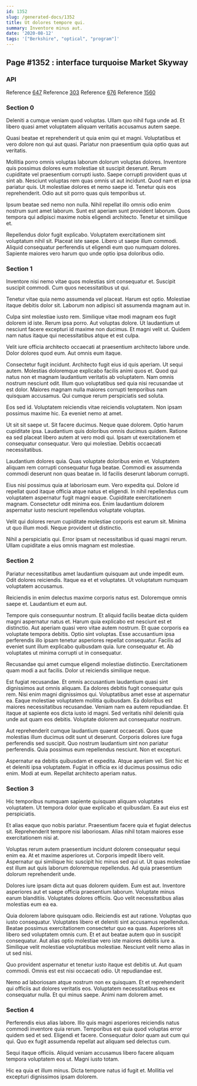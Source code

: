 ```yaml
---
id: 1352
slug: /generated-docs/1352
title: Ut dolores tempore qui.
summary: Inventore minus aut.
date: '2020-08-12'
tags: '["Berkshire", "optical", "program"]'
---
```


## Page #1352 : interface turquoise Market Skyway
### API



Reference [647](/647)
Reference [303](/303)
Reference [676](/676)
Reference [1560](/1560)


### Section 0
Deleniti a cumque veniam quod voluptas. Ullam quo nihil fuga unde ad. Et libero quasi amet voluptatem aliquam veritatis accusamus autem saepe.
 Quasi beatae et reprehenderit ut quia enim qui et magni. Voluptatibus et vero dolore non qui aut quasi. Pariatur non praesentium quia optio quas aut veritatis.
 Mollitia porro omnis voluptas laborum dolorum voluptas dolores. Inventore quis possimus dolores eum molestiae sit suscipit deserunt. Rerum cupiditate vel praesentium corrupti iusto. Saepe corrupti provident quas ut sint ab.
Nesciunt voluptas rem quas omnis ut aut incidunt. Quod nam et ipsa pariatur quis. Ut molestiae dolores et nemo saepe id. Tenetur quis eos reprehenderit. Odio aut sit porro quas quis temporibus ut.
 Ipsum beatae sed nemo non nulla. Nihil repellat illo omnis odio enim nostrum sunt amet laborum. Sunt est aperiam sunt provident laborum. Quos tempora qui adipisci maxime nobis eligendi architecto. Tenetur et similique et.
 Repellendus dolor fugit explicabo. Voluptatem exercitationem sint voluptatum nihil sit. Placeat iste saepe. Libero ut saepe illum commodi. Aliquid consequatur perferendis ut eligendi eum quo numquam dolores. Sapiente maiores vero harum quo unde optio ipsa doloribus odio.
### Section 1
Inventore nisi nemo vitae quos molestias sint consequatur et. Suscipit suscipit commodi. Cum quos necessitatibus ut qui.
 Tenetur vitae quia nemo assumenda vel placeat. Harum est optio. Molestiae itaque debitis dolor sit. Laborum non adipisci sit assumenda magnam aut in.
 Culpa sint molestiae iusto rem. Similique vitae modi magnam eos fugit dolorem id iste. Rerum ipsa porro.
Aut voluptas dolore. Ut laudantium ut nesciunt facere excepturi id maxime non ducimus. Et magni velit ut. Quidem nam natus itaque qui necessitatibus atque et est culpa.
 Velit iure officia architecto occaecati at praesentium architecto labore unde. Dolor dolores quod eum. Aut omnis eum itaque.
 Consectetur fugit incidunt. Architecto fugit eius id quis aperiam. Ut sequi autem. Molestias doloremque explicabo facilis animi quos et. Quod qui natus non et magnam laudantium veritatis ab voluptatem. Nam omnis nostrum nesciunt odit.
Illum quo voluptatibus sed quia nisi recusandae ut est dolor. Maiores magnam nulla maiores corrupti temporibus nam quisquam accusamus. Qui cumque rerum perspiciatis sed soluta.
 Eos sed id. Voluptatem reiciendis vitae reiciendis voluptatem. Non ipsam possimus maxime hic. Ea eveniet nemo at amet.
 Ut sit sit saepe ut. Sit facere ducimus. Neque quae dolorem.
Optio harum cupiditate ipsa. Laudantium quis doloribus omnis ducimus quidem. Ratione ea sed placeat libero autem at vero modi qui. Ipsam ut exercitationem et consequatur consequatur. Vero qui molestiae. Debitis occaecati necessitatibus.
 Laudantium dolores quia. Quas voluptate doloribus enim et. Voluptatem aliquam rem corrupti consequatur fuga beatae. Commodi ex assumenda commodi deserunt non quas beatae in. Id facilis deserunt laborum corrupti.
 Eius nisi possimus quia at laboriosam eum. Vero expedita qui. Dolore id repellat quod itaque officia atque natus et eligendi.
In nihil repellendus cum voluptatem aspernatur fugit magni eaque. Cupiditate exercitationem magnam. Consectetur odit minima eos. Enim laudantium dolorem aspernatur iusto nesciunt repellendus voluptate voluptas.
 Velit qui dolores rerum cupiditate molestiae corporis est earum sit. Minima ut quo illum modi. Neque provident ut distinctio.
 Nihil a perspiciatis qui. Error ipsam ut necessitatibus id quasi magni rerum. Ullam cupiditate a eius omnis magnam est molestiae.
### Section 2
Pariatur necessitatibus amet laudantium quisquam aut unde impedit eum. Odit dolores reiciendis. Itaque ea et et voluptates. Ut voluptatum numquam voluptatem accusamus.
 Reiciendis in enim delectus maxime corporis natus est. Doloremque omnis saepe et. Laudantium et eum aut.
 Tempore quis consequuntur nostrum. Et aliquid facilis beatae dicta quidem magni aspernatur natus et. Harum quia explicabo est nesciunt est et distinctio. Aut aperiam quasi vero vitae autem nostrum. Et quae corporis ea voluptate tempora debitis. Optio sint voluptas.
Esse accusantium ipsa perferendis illo ipsam tenetur asperiores repellat consequatur. Facilis ad eveniet sunt illum explicabo quibusdam quia. Iure consequatur et. Ab voluptates ut minima corrupti ut in consequatur.
 Recusandae qui amet cumque eligendi molestiae distinctio. Exercitationem quam modi a aut facilis. Dolor ut reiciendis similique neque.
 Est fugiat recusandae. Et omnis accusantium laudantium quasi sint dignissimos aut omnis aliquam. Ea dolores debitis fugit consequatur quis rem. Nisi enim magni dignissimos qui. Voluptatibus amet esse at aspernatur ea.
Eaque molestiae voluptatem mollitia quibusdam. Ea doloribus est maiores necessitatibus recusandae. Veniam nam ea autem repudiandae. Et itaque at sapiente eos dicta iusto id magni. Sed veritatis nihil deleniti quia unde aut quam eos debitis. Voluptate dolorem aut consequatur nostrum.
 Aut reprehenderit cumque laudantium quaerat occaecati. Quos quae molestias illum ducimus odit sunt ut deserunt. Corporis dolores iure fuga perferendis sed suscipit. Quo nostrum laudantium sint non pariatur perferendis. Quia possimus eum repellendus nesciunt. Non et excepturi.
 Aspernatur ea debitis quibusdam et expedita. Atque aperiam vel. Sint hic et et deleniti ipsa voluptatem. Fugiat in officia ex id ducimus possimus odio enim. Modi at eum. Repellat architecto aperiam natus.
### Section 3
Hic temporibus numquam sapiente quisquam aliquam voluptates voluptatem. Ut tempora dolor quae explicabo et quibusdam. Ea aut eius est perspiciatis.
 Et alias eaque quo nobis pariatur. Praesentium facere quia et fugiat delectus sit. Reprehenderit tempore nisi laboriosam. Alias nihil totam maiores esse exercitationem nisi at.
 Voluptas rerum autem praesentium incidunt dolorem consequatur sequi enim ea. At et maxime asperiores ut. Corporis impedit libero velit.
Aspernatur qui similique hic suscipit hic minus sed qui ut. Ut quas molestiae est illum aut quis laborum doloremque repellendus. Ad quia praesentium dolorum reprehenderit unde.
 Dolores iure ipsam dicta aut quas dolorem quidem. Eum est aut. Inventore asperiores aut et saepe officia praesentium laborum. Voluptate minus earum blanditiis. Voluptates dolores officiis. Quo velit necessitatibus alias molestias eum ea ea.
 Quia dolorem labore quisquam odio. Reiciendis est aut ratione. Voluptas quo iusto consequatur. Voluptates libero et deleniti sint accusamus repellendus. Beatae possimus exercitationem consectetur quo ea quas.
Asperiores sit libero sed voluptatem omnis cum. Et et aut beatae autem quo in suscipit consequatur. Aut alias optio molestiae vero iste maiores debitis iure a. Similique velit molestiae voluptatibus molestiae. Nesciunt velit nemo alias in ut sed nisi.
 Quo provident aspernatur et tenetur iusto itaque est debitis ut. Aut quam commodi. Omnis est est nisi occaecati odio. Ut repudiandae est.
 Nemo ad laboriosam atque nostrum non ex quisquam. Et et reprehenderit qui officiis aut dolores veritatis eos. Voluptatem necessitatibus eos ex consequatur nulla. Et qui minus saepe. Animi nam dolorem amet.
### Section 4
Perferendis eius alias labore. Illo quis magni asperiores reiciendis natus commodi inventore quia rerum. Temporibus est quia quod voluptas error quidem sed et sed. Eligendi et facere. Consequatur dolor quam aut cum qui qui. Quo ex fugit assumenda repellat aut aliquam sed delectus cum.
 Sequi itaque officiis. Aliquid veniam accusamus libero facere aliquam tempora voluptatem eos ut. Magni iusto totam.
 Hic ea quia et illum minus. Dicta tempore natus id fugit et. Mollitia vel excepturi dignissimos ipsam dolorem.
